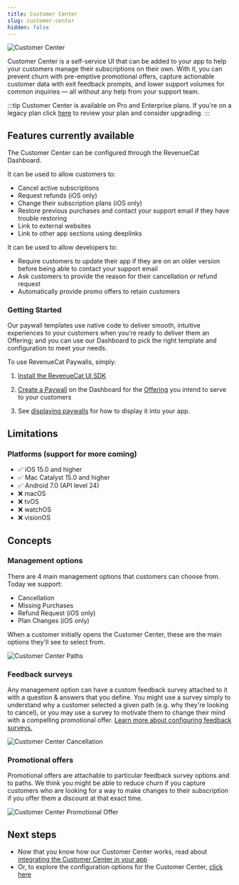 ```yaml
---
title: Customer Center
slug: customer-center
hidden: false
---
```


![Customer Center](/images/customer-center.jpeg)

Customer Center is a self-service UI that can be added to your app to help your customers manage their subscriptions on their own. With it, you can prevent churn with pre-emptive promotional offers, capture actionable customer data with exit feedback prompts, and lower support volumes for common inquiries — all without any help from your support team.

:::tip
Customer Center is available on Pro and Enterprise plans. If you're on a legacy plan click [here](https://app.revenuecat.com/settings/billing) to review your plan and consider upgrading.
:::



<YouTubeEmbed videoId="3m-7u9Poo0Q" title="Introducing Customer Center" />

## Features currently available

The Customer Center can be configured through the RevenueCat Dashboard.

It can be used to allow customers to:

- Cancel active subscriptions
- Request refunds (iOS only)
- Change their subscription plans (iOS only)
- Restore previous purchases and contact your support email if they have trouble restoring
- Link to external websites
- Link to other app sections using deeplinks

It can be used to allow developers to:

- Require customers to update their app if they are on an older version before being able to contact your support email
- Ask customers to provide the reason for their cancellation or refund request
- Automatically provide promo offers to retain customers

### Getting Started

Our paywall templates use native code to deliver smooth, intuitive experiences to your customers when you’re ready to deliver them an Offering; and you can use our Dashboard to pick the right template and configuration to meet your needs.

To use RevenueCat Paywalls, simply:

1. [Install the RevenueCat UI SDK](/tools/customer-center/installation)

2. [Create a Paywall](/tools/paywalls/creating-paywalls) on the Dashboard for the [Offering](/getting-started/entitlements) you intend to serve to your customers

3. See [displaying paywalls](/tools/paywalls/displaying-paywalls) for how to display it into your app.

## Limitations

### Platforms (support for more coming)

- ✅ iOS 15.0 and higher
- ✅ Mac Catalyst 15.0 and higher
- ✅ Android 7.0 (API level 24)
- ❌ macOS
- ❌ tvOS
- ❌ watchOS
- ❌ visionOS

## Concepts

### Management options

There are 4 main management options that customers can choose from. Today we support:

- Cancellation
- Missing Purchases
- Refund Request (iOS only)
- Plan Changes (iOS only)

When a customer initially opens the Customer Center, these are the main options they'll see to select from.

![Customer Center Paths](/images/customer-center-paths.PNG)

### Feedback surveys

Any management option can have a custom feedback survey attached to it with a question & answers that you define. You might use a survey simply to understand why a customer selected a given path (e.g. why they're looking to cancel), or you may use a survey to motivate them to change their mind with a compelling promotional offer. [Learn more about configuring feedback surveys.](https://www.revenuecat.com/docs/tools/customer-center/customer-center-configuration)

![Customer Center Cancellation](/images/customer-center-cancel-subscription.PNG)

### Promotional offers

Promotional offers are attachable to particular feedback survey options and to paths. We think you might be able to reduce churn if you capture customers who are looking for a way to make changes to their subscription if you offer them a discount at that exact time.

![Customer Center Promotional Offer](/images/customer-center-promo-offer.png)

## Next steps

- Now that you know how our Customer Center works, read about [integrating the Customer Center in your app](/tools/customer-center/customer-center-integration)
- Or, to explore the configuration options for the Customer Center, [click here](/tools/customer-center/customer-center-configuration)
